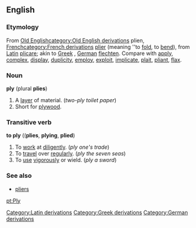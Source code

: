 ==English==
===Etymology===
{{webster}}

From [[w:Old English language|Old English]][[category:Old English derivations]] plien, [[w:French language|French]][[category:French derivations]] [[plier]] (meaning ''to [[fold]], to [[bend]]), from [[w:Latin|Latin]][[Category:Latin derivations]] [[plicare]]; akin to [[w:Greek language|Greek]][[Category:Greek derivations]] , [[w:German language|German]][[Category:German derivations]] [[flechten]]. Compare with [[apply]], [[complex]], [[display]], [[duplicity]], [[employ]], [[exploit]], [[implicate]], [[plait]], [[pliant]], [[flax]].

===Noun===
'''ply''' (plural '''plies''')

# A [[layer]] of material. (''two-ply toilet paper'')
# Short for [[plywood]].

===Transitive verb===
'''to ply''' (('''plies''', '''plying''', '''plied''')

# To [[work]] at [[diligent]]ly.  (''ply one's trade'')
# To [[travel]] over [[regular]]ly. (''ply the seven seas'')
# To [[use]] [[vigorous]]ly or wield. (''ply a sword'')

===See also===
*[[pliers]]

[[pt:Ply]]